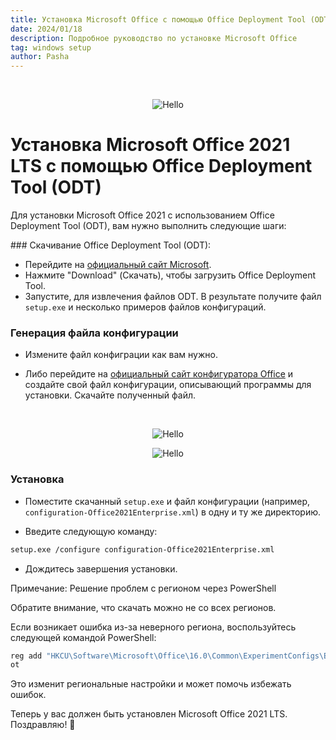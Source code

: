 ```yaml
---
title: Установка Microsoft Office с помощью Office Deployment Tool (ODT)
date: 2024/01/18
description: Подробное руководство по установке Microsoft Office
tag: windows setup
author: Pasha
---
```



<br />
<p align="center" width="100%">
<Image src="/assets/office.png" alt="Hello" width={400} height={400} />
</p>

# Установка Microsoft Office 2021 LTS с помощью Office Deployment Tool (ODT)

Для установки Microsoft Office 2021 с использованием Office Deployment Tool (ODT), вам нужно выполнить следующие шаги:

<Steps>
### Скачивание Office Deployment Tool (ODT):

-   Перейдите на [официальный сайт Microsoft](https://www.microsoft.com/en-us/download/details.aspx?id=49117).
-   Нажмите "Download" (Скачать), чтобы загрузить Office Deployment Tool.
-   Запустите, для извлечения файлов ODT. В результате получите файл `setup.exe` и несколько примеров файлов конфигураций.

### Генерация файла конфигурации

-   Измените файл конфиграции как вам нужно. 

-   Либо перейдите на [официальный сайт конфигуратора Office](https://config.office.com/deploymentsettings) и создайте свой файл конфигурации, описывающий программы для установки. Скачайте полученный файл.


<br />
<p align="center" width="100%">
<Image src="/assets/office-1.png" alt="Hello" width={600} height={400} />
</p>

<p align="center" width="100%">
<Image src="/assets/office-2.png" alt="Hello" width={600} height={400} />
</p>


### Установка
- Поместите скачанный `setup.exe` и файл конфигурации (например, `configuration-Office2021Enterprise.xml`) в одну и ту же директорию.

-   Введите следующую команду:

```bash
setup.exe /configure configuration-Office2021Enterprise.xml
```
- Дождитесь завершения установки.
</Steps>

<Callout type="warning" emoji="⚠️">
  Примечание: Решение проблем с регионом через PowerShell
</Callout>

Обратите внимание, что скачать можно не со всех регионов.

Если возникает ошибка из-за неверного региона, воспользуйтесь следующей командой PowerShell:

```powershell
reg add "HKCU\Software\Microsoft\Office\16.0\Common\ExperimentConfigs\Ecs" /v "CountryCode" /t REG_SZ /d "std::wstring|US" /f
ot
```
Это изменит региональные настройки и может помочь избежать ошибок.

Теперь у вас должен быть установлен Microsoft Office 2021 LTS. Поздравляю! 🎉
